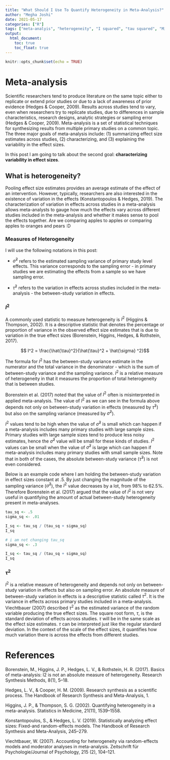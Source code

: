 ```yaml
---
title: "What Should I Use To Quantify Heterogeneity in Meta-Analysis?"
author: "Megha Joshi"
date: 2021-05-17
categories: ["R"]
tags: ["meta-analyis", "heterogeneity", "I squared", "tau squared", "Michael Borenstein"]
output:
  html_document:
    toc: true
    toc_float: true
---
```


```r
knitr::opts_chunk$set(echo = TRUE)
```

# Meta-analysis

Scientific researchers tend to produce literature on the same topic either to replicate or extend prior studies or due to a lack of awareness of prior evidence (Hedges & Cooper, 2009). Results across studies tend to vary, even when researchers try to replicate studies, due to differences in sample characteristics, research designs, analytic strategies or sampling error (Hedges & Cooper, 2009). Meta-analysis is a set of statistical techniques for synthesizing results from multiple primary studies on a common topic. The three major goals of meta-analysis include: (1) summarizing effect size estimates across studies, (2) characterizing, and (3) explaining the variability in the effect sizes.

In this post I am going to talk about the second goal: **characterizing variability in effect sizes**.

## What is heterogeneity?

Pooling effect size estimates provides an average estimate of the effect of an intervention. However, typically, researchers are also interested in the existence of variation in the effects (Konstantopoulos & Hedges, 2019). The characterization of variation in effects across studies in a meta-analysis allows meta-analysts to gauge how much the effects vary across different studies included in the meta-analysis and whether it makes sense to pool the effects together. Are we comparing apples to apples or comparing apples to oranges and pears :D

### Measures of Heterogeneity

I will use the following notations in this post:

-   $\hat{\sigma}^2$ refers to the estimated sampling variance of primary study level effects. This variance corresponds to the sampling error - in primary studies we are estimating the effects from a sample so we have sampling error.

-   $\hat{\tau}^2$ refers to the variation in effects across studies included in the meta-analysis - the between-study variation in effects.

### $I^2$

A commonly used statistic to measure heterogeneity is $I^2$ (Higgins & Thompson, 2002). It is a descriptive statistic that denotes the percentage or proportion of variance in the observed effect size estimates that is due to variation in the true effect sizes (Borenstein, Higgins, Hedges, & Rothstein, 2017).

$$ I^2 = \frac{\hat{\tau}^2}{\hat{\tau}^2 + \hat{\sigma} ^2}$$

The formula for $I^2$ has the between-study variance estimate in the numerator and the total variance in the denominator - which is the sum of between-study variance and the sampling variance. $I^2$ is a relative measure of heterogeneity in that it measures the proportion of total heterogeneity that is between studies.

Borenstein et al. (2017) noted that the value of $I^2$ often is misinterpreted in applied meta-analysis. The value of $I^2$ as we can see in the formula above depends not only on between-study variation in effects (measured by $\hat\tau^2$) but also on the sampling variance (measured by $\hat\sigma^2$).

$I^2$ values tend to be high when the value of $\hat\sigma^2$ is small which can happen if a meta-analysis includes many primary studies with large sample sizes. Primary studies with large sample sizes tend to produce less noisy estimates, hence the $\hat\sigma^2$ value will be small for these kinds of studies. $I^2$ values can be small when the value of $\hat\sigma^2$ is large which can happen if meta-analysis includes many primary studies with small sample sizes. Note that in both of the cases, the absolute between-study variance ($\hat\tau^2$) is not even considered.

Below is an example code where I am holding the between-study variation in effect sizes constant at .5. By just changing the magnitude of the sampling variance ($\hat\sigma^2$), the $I^2$ value decreases by a lot, from 98% to 62.5%. Therefore Borenstein et al. (2017) argued that the value of $I^2$ is not very useful in quantifying the amount of actual between-study heterogeneity present in meta-analyses.

```r
tau_sq <- .5
sigma_sq <- .01  

I_sq <- tau_sq / (tau_sq + sigma_sq)
I_sq
```

```r
# i am not changing tau_sq
sigma_sq <- .3

I_sq <- tau_sq / (tau_sq + sigma_sq)
I_sq
```

### $\tau^2$

$I^2$ is a relative measure of heterogeneity and depends not only on between-study variation in effects but also on sampling error. An absolute measure of between-study variation in effects is a descriptive statistic called $\tau^2$. It is the variance in effects across primary studies included in a meta-analysis. Viechtbauer (2007) described $\tau^2$ as the estimated variance of the random variable producing the true effect sizes. The square root form, $\tau$, is the standard deviation of effects across studies. $\tau$ will be in the same scale as the effect size estimates. $\tau$ can be interpreted just like the regular standard deviation. In the context of the scale of the effect sizes, it quantifies how much variation there is across the effects from different studies.

# References

Borenstein, M., Higgins, J. P., Hedges, L. V., & Rothstein, H. R. (2017). Basics of meta-analysis: I2 is not an absolute measure of heterogeneity. Research Synthesis Methods, 8(1), 5–18.

Hedges, L. V., & Cooper, H. M. (2009). Research synthesis as a scientific process. The Handbook of Research Synthesis and Meta-Analysis, 1.

Higgins, J. P., & Thompson, S. G. (2002). Quantifying heterogeneity in a meta-analysis. Statistics in Medicine, 21(11), 1539–1558.

Konstantopoulos, S., & Hedges, L. V. (2019). Statistically analyzing effect sizes: Fixed-and random-effects models. The Handbook of Research Synthesis and Meta-Analysis, 245–279. 

Viechtbauer, W. (2007). Accounting for heterogeneity via random-effects models and
moderator analyses in meta-analysis. Zeitschrift für Psychologie/Journal of
Psychology, 215 (2), 104–121.